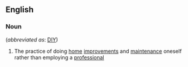 ==English==

===Noun===
{{wikipedia}}
{{en-noun|sg=[[do]] [[it]] [[yourself]]|-}} (''abbreviated as'': [[DIY]])

# The practice of doing [[home]] [[improvement]]s and [[maintenance]] oneself rather than employing a [[professional]]